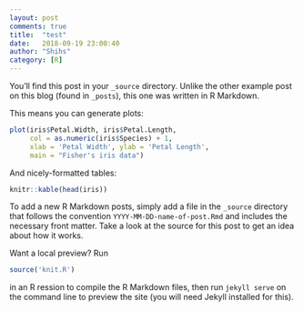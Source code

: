 ```yaml
---
layout: post
comments: true
title:  "test"
date:   2018-09-19 23:00:40
author: "Shihs"
category: [R]
---
```


You’ll find this post in your `_source` directory. Unlike the other example post on this blog (found in `_posts`), this one was written in R Markdown.

This means you can generate plots:

```r
plot(iris$Petal.Width, iris$Petal.Length,
     col = as.numeric(iris$Species) + 1,
     xlab = 'Petal Width', ylab = 'Petal Length',
     main = "Fisher's iris data")
```

And nicely-formatted tables:

```r
knitr::kable(head(iris))
```

To add a new R Markdown posts, simply add a file in the `_source` directory that follows the convention `YYYY-MM-DD-name-of-post.Rmd` and includes the necessary front matter. Take a look at the source for this post to get an idea about how it works.

Want a local preview? Run
```r
source('knit.R')
```
in an R ression to compile the R Markdown files, then run `jekyll serve` on the command line to preview the site (you will need Jekyll installed for this).